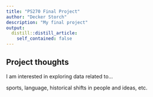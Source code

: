 ```yaml
---
title: "PS270 Final Project"
author: "Decker Storch"
description: "My final project"
output:
  distill::distill_article:
    self_contained: false
---
```




## Project thoughts

I am interested in exploring data related to...

sports, language, historical shifts in people and ideas, etc.
